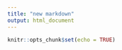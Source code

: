 ```yaml
---
title: "new markdown"
output: html_document
---
```


```r
knitr::opts_chunk$set(echo = TRUE)
```

```r



```